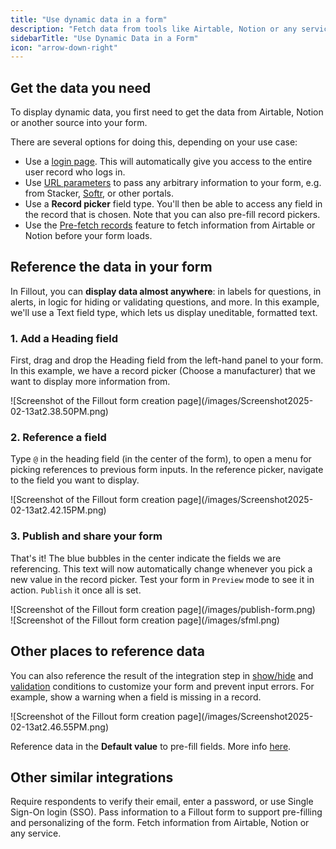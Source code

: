```yaml
---
title: "Use dynamic data in a form"
description: "Fetch data from tools like Airtable, Notion or any service with an API. Display dynamic content in your form and use it to hide, validate and pre-fill fields."
sidebarTitle: "Use Dynamic Data in a Form"
icon: "arrow-down-right"
---
```


## **Get the data you need**

To display dynamic data, you first need to get the data from Airtable, Notion or another source into your form.

There are several options for doing this, depending on your use case:

- Use a [login page](/help/login-page). This will automatically give you access to the entire user record who logs in.
- Use [URL parameters](/help/url-parameters) to pass any arbitrary information to your form, e.g. from Stacker, [Softr](/help/embed-fillout-softr), or other portals.
- Use a **Record picker** field type. You'll then be able to access any field in the record that is chosen. Note that you can also pre-fill record pickers.
- Use the [Pre-fetch records](/help/pre-fetch-data) feature to fetch information from Airtable or Notion before your form loads.

## **Reference the data in your form**

In Fillout, you can **display data almost anywhere**: in labels for questions, in alerts, in logic for hiding or validating questions, and more. In this example, we'll use a Text field type, which lets us display uneditable, formatted text.

### 1. Add a **Heading** field

First, drag and drop the Heading field from the left-hand panel to your form. In this example, we have a record picker (Choose a manufacturer) that we want to display more information from.

<Frame>
  ![Screenshot of the Fillout form creation page](/images/Screenshot2025-02-13at2.38.50PM.png)
</Frame>

### 2. Reference a field

Type `@` in the heading field (in the center of the form), to open a menu for picking references to previous form inputs. In the reference picker, navigate to the field you want to display.

<Frame>
  ![Screenshot of the Fillout form creation page](/images/Screenshot2025-02-13at2.42.15PM.png)
</Frame>

### 3. Publish and share your form

That's it\! The blue bubbles in the center indicate the fields we are referencing. This text will now automatically change whenever you pick a new value in the record picker. Test your form in `Preview` mode to see it in action. `Publish` it once all is set.

<Frame>
  ![Screenshot of the Fillout form creation page](/images/publish-form.png)
</Frame>

<br />

<Frame>
  ![Screenshot of the Fillout form creation page](/images/sfml.png)
</Frame>

## **Other places to reference data**

You can also reference the result of the integration step in [show/hide](/help/conditional-hiding) and [validation](/help/input-validation) conditions to customize your form and prevent input errors. For example, show a warning when a field is missing in a record.

<Frame>
  ![Screenshot of the Fillout form creation page](/images/Screenshot2025-02-13at2.46.55PM.png)
</Frame>

Reference data in the **Default value** to pre-fill fields. More info [here](/help/prefill-fields).

## **Other similar integrations**

<CardGroup cols={3}>
  <Card title="Login page" icon="key" iconType="regular" color="#FFC738" href="/help/login-page">
    Require respondents to verify their email, enter a password, or use Single Sign-On login (SSO).
  </Card>
  <Card title="URL Parameters" icon="brackets-curly" iconType="regular" color="#FFC738" href="/help/url-parameters">
    Pass information to a Fillout form to support pre-filling and personalizing of the form.
  </Card>
  <Card title="Pre-fetch dynamic data" icon="arrow-down-right" iconType="regular" color="#FFC738" href="/help/pre-fetch-data">
    Fetch information from Airtable, Notion or any service.
  </Card>
</CardGroup>